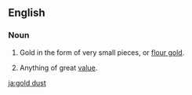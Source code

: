 ==English==

===Noun===
{{en-noun|sg=[[gold]] [[dust]]|-}}

# Gold in the form of very small pieces, or [[flour gold]].
# {{figuratively}} Anything of great [[value]].

[[ja:gold dust]]